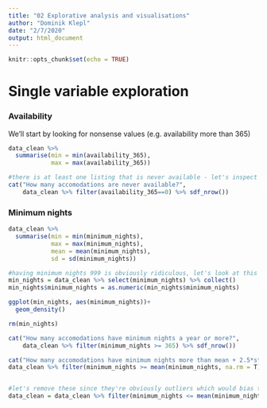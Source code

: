 ```yaml
---
title: "02 Explorative analysis and visualisations"
author: "Dominik Klepl"
date: "2/7/2020"
output: html_document
---
```


```r
knitr::opts_chunk$set(echo = TRUE)
```

# Single variable exploration

### Availability

We'll start by looking for nonsense values (e.g. availability more than 365)
```r
data_clean %>%
  summarise(min = min(availability_365),
            max = max(availability_365))

#there is at least one listing that is never available - let's inspect it more
cat("How many accomodations are never available?",
    data_clean %>% filter(availability_365==0) %>% sdf_nrow())
```

### Minimum nights
```r
data_clean %>%
  summarise(min = min(minimum_nights),
            max = max(minimum_nights),
            mean = mean(minimum_nights),
            sd = sd(minimum_nights))

#having minimum nights 999 is obviously ridiculous, let's look at this in more detail
min_nights = data_clean %>% select(minimum_nights) %>% collect()
min_nights$minimum_nights = as.numeric(min_nights$minimum_nights)

ggplot(min_nights, aes(minimum_nights))+
  geom_density()

rm(min_nights)

cat("How many accomodations have minimum nights a year or more?",
    data_clean %>% filter(minimum_nights >= 365) %>% sdf_nrow())

cat("How many accomodations have minimum nights more than mean + 2.5*standard deviation?",
data_clean %>% filter(minimum_nights >= mean(minimum_nights, na.rm = T)+2.5*sd(minimum_nights, na.rm = T)) %>% sdf_nrow())


#let's remove these since they're obviously outliers which would bias the analysis
data_clean = data_clean %>% filter(minimum_nights <= mean(minimum_nights, na.rm = T)+2.5*sd(minimum_nights, na.rm = T))
```
